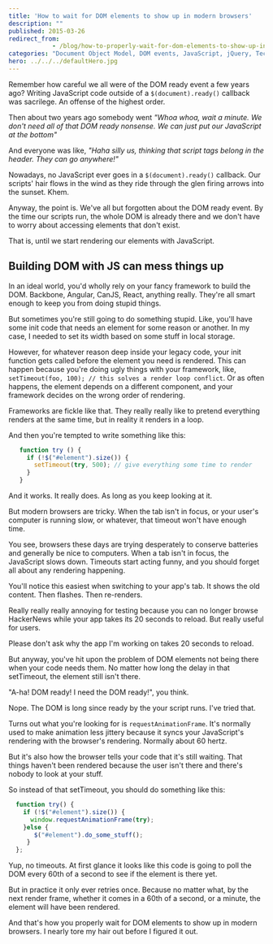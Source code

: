 ```yaml
---
title: 'How to wait for DOM elements to show up in modern browsers'
description: ""
published: 2015-03-26
redirect_from: 
            - /blog/how-to-properly-wait-for-dom-elements-to-show-up-in-modern-browsers/swizec/6663
categories: "Document Object Model, DOM events, JavaScript, jQuery, Technical"
hero: ../../../defaultHero.jpg
---
```

Remember how careful we all were of the DOM ready event a few years ago? Writing JavaScript code outside of a `$(document).ready()` callback was sacrilege. An offense of the highest order.



Then about two years ago somebody went _&quot;Whoa whoa, wait a minute. We don&#x27;t need all of that DOM ready nonsense. We can just put our JavaScript at the bottom&quot;_



And everyone was like, _&quot;Haha silly us, thinking that script tags belong in the header. They can go anywhere!&quot;_



Nowadays, no JavaScript ever goes in a `$(document).ready()` callback. Our scripts&#x27; hair flows in the wind as they ride through the glen firing arrows into the sunset. Khem.



Anyway, the point is. We&#x27;ve all but forgotten about the DOM ready event. By the time our scripts run, the whole DOM is already there and we don&#x27;t have to worry about accessing elements that don&#x27;t exist.



That is, until we start rendering our elements with JavaScript.



## Building DOM with JS can mess things up



In an ideal world, you&#x27;d wholly rely on your fancy framework to build the DOM. Backbone, Angular, CanJS, React, anything really. They&#x27;re all smart enough to keep you from doing stupid things.



But sometimes you&#x27;re still going to do something stupid. Like, you&#x27;ll have some init code that needs an element for some reason or another. In my case, I needed to set its width based on some stuff in local storage.



However, for whatever reason deep inside your legacy code, your init function gets called before the element you need is rendered. This can happen because you&#x27;re doing ugly things with your framework, like, `setTimeout(foo, 100); // this solves a render loop conflict`. Or as often happens, the element depends on a different component, and your framework decides on the wrong order of rendering.



Frameworks are fickle like that. They really really like to pretend everything renders at the same time, but in reality it renders in a loop.



And then you&#x27;re tempted to write something like this:



```javascript
   function try () {
     if (!$("#element").size()) {
       setTimeout(try, 500); // give everything some time to render
     } 
   }
```



And it works. It really does. As long as you keep looking at it.



But modern browsers are tricky. When the tab isn&#x27;t in focus, or your user&#x27;s computer is running slow, or whatever, that timeout won&#x27;t have enough time.



You see, browsers these days are trying desperately to conserve batteries and generally be nice to computers. When a tab isn&#x27;t in focus, the JavaScript slows down. Timeouts start acting funny, and you should forget all about any rendering happening.



You&#x27;ll notice this easiest when switching to your app&#x27;s tab. It shows the old content. Then flashes. Then re-renders.



Really really really annoying for testing because you can no longer browse HackerNews while your app takes its 20 seconds to reload. But really useful for users.



Please don&#x27;t ask why the app I&#x27;m working on takes 20 seconds to reload.



But anyway, you&#x27;ve hit upon the problem of DOM elements not being there when your code needs them. No matter how long the delay in that setTimeout, the element still isn&#x27;t there.



&quot;A-ha! DOM ready! I need the DOM ready!&quot;, you think.



Nope. The DOM is long since ready by the your script runs. I&#x27;ve tried that.



Turns out what you&#x27;re looking for is `requestAnimationFrame`. It&#x27;s normally used to make animation less jittery because it syncs your JavaScript&#x27;s rendering with the browser&#x27;s rendering. Normally about 60 hertz.



But it&#x27;s also how the browser tells your code that it&#x27;s still waiting. That things haven&#x27;t been rendered because the user isn&#x27;t there and there&#x27;s nobody to look at your stuff.



So instead of that setTimeout, you should do something like this:



```javascript
  function try() {
    if (!$("#element").size()) {
      window.requestAnimationFrame(try);
    }else {
       $("#element").do_some_stuff();
     }
  };
```



Yup, no timeouts. At first glance it looks like this code is going to poll the DOM every 60th of a second to see if the element is there yet.



But in practice it only ever retries once. Because no matter what, by the next render frame, whether it comes in a 60th of a second, or a minute, the element will have been rendered.



And that&#x27;s how you properly wait for DOM elements to show up in modern browsers. I nearly tore my hair out before I figured it out.